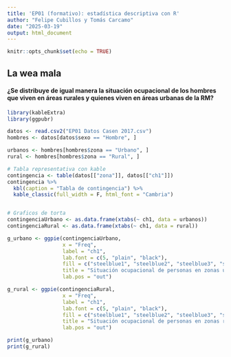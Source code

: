 ```yaml
---
title: 'EP01 (formativo): estadística descriptiva con R'
author: "Felipe Cubillos y Tomás Carcamo"
date: "2025-03-19"
output: html_document
---
```


```r
knitr::opts_chunk$set(echo = TRUE)
```

## La wea mala

#### ¿Se distribuye de igual manera la situación ocupacional de los hombres que viven en áreas rurales y quienes viven en áreas urbanas de la RM?

```r
library(kableExtra)
library(ggpubr)

datos <- read.csv2("EP01 Datos Casen 2017.csv")
hombres <- datos[datos$sexo == "Hombre", ]

urbanos <- hombres[hombres$zona == "Urbano", ]
rural <- hombres[hombres$zona == "Rural", ]

# Tabla representativa con kable
contingencia <- table(datos[["zona"]], datos[["ch1"]])
contingencia %>%
  kbl(caption = "Tabla de contingencia") %>%
  kable_classic(full_width = F, html_font = "Cambria")


# Graficos de torta
contingenciaUrbano <- as.data.frame(xtabs(~ ch1, data = urbanos))
contingenciaRural <- as.data.frame(xtabs(~ ch1, data = rural))

g_urbano <- ggpie(contingenciaUrbano, 
                  x = "Freq",
                  label = "ch1", 
                  lab.font = c(5, "plain", "black"),
                  fill = c("steelblue1", "steelblue2", "steelblue3", "steelblue4"), 
                  title = "Situación ocupacional de personas en zonas urbanas", 
                  lab.pos = "out")

g_rural <- ggpie(contingenciaRural, 
                  x = "Freq",
                  label = "ch1", 
                  lab.font = c(5, "plain", "black"),
                  fill = c("steelblue1", "steelblue2", "steelblue3", "steelblue4"), 
                  title = "Situación ocupacional de personas en zonas rurales", 
                  lab.pos = "out")

print(g_urbano)
print(g_rural)
```